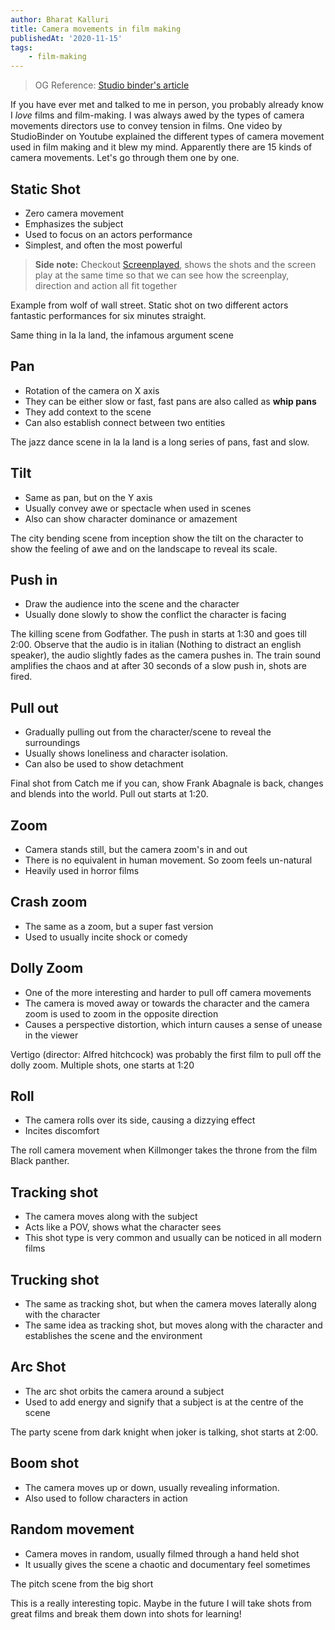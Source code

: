 ```yaml
---
author: Bharat Kalluri
title: Camera movements in film making
publishedAt: '2020-11-15'
tags:
    - film-making
---
```


> OG Reference: [Studio binder's article](https://www.studiobinder.com/blog/different-types-of-camera-movements-in-film/)

If you have ever met and talked to me in person, you probably already know I _love_ films and film-making. I was always awed by the types of
camera movements directors use to convey tension in films. One video by StudioBinder on Youtube explained the different types of camera movement
used in film making and it blew my mind. Apparently there are 15 kinds of camera movements. Let's go through them one by one.

## Static Shot

-   Zero camera movement
-   Emphasizes the subject
-   Used to focus on an actors performance
-   Simplest, and often the most powerful

> **Side note:** Checkout [Screenplayed](https://www.youtube.com/channel/UClIoUPKmfnTWxiNQVBszHBQ), shows the shots and the screen play at the same
> time so that we can see how the screenplay, direction and action all fit together

Example from wolf of wall street. Static shot on two different actors fantastic performances for six minutes straight.

<YoutubeEmbed youtubeID="w8kpxul_ysA" />

Same thing in la la land, the infamous argument scene

<YoutubeEmbed youtubeID="XFi8BAzeawA" />

## Pan

-   Rotation of the camera on X axis
-   They can be either slow or fast, fast pans are also called as **whip pans**
-   They add context to the scene
-   Can also establish connect between two entities

The jazz dance scene in la la land is a long series of pans, fast and slow.

<YoutubeEmbed youtubeID="AK7eV_r8f6I" />

## Tilt

-   Same as pan, but on the Y axis
-   Usually convey awe or spectacle when used in scenes
-   Also can show character dominance or amazement

The city bending scene from inception show the tilt on the character to show the feeling of awe and on the landscape to reveal its scale.

<YoutubeEmbed youtubeID="x9hBWnh_O6A" />

## Push in

-   Draw the audience into the scene and the character
-   Usually done slowly to show the conflict the character is facing

The killing scene from Godfather. The push in starts at 1:30 and goes till 2:00. Observe that the audio is in italian (Nothing to distract an english speaker),
the audio slightly fades as the camera pushes in. The train sound amplifies the chaos and at after 30 seconds of a slow push in, shots are fired.

<YoutubeEmbed youtubeID="ppjyB2MpxBU" />

## Pull out

-   Gradually pulling out from the character/scene to reveal the surroundings
-   Usually shows loneliness and character isolation.
-   Can also be used to show detachment

Final shot from Catch me if you can, show Frank Abagnale is back, changes and blends into the world. Pull out starts at 1:20.

<YoutubeEmbed youtubeID="ar0rK_NDErU" />

## Zoom

-   Camera stands still, but the camera zoom's in and out
-   There is no equivalent in human movement. So zoom feels un-natural
-   Heavily used in horror films

## Crash zoom

-   The same as a zoom, but a super fast version
-   Used to usually incite shock or comedy

## Dolly Zoom

-   One of the more interesting and harder to pull off camera movements
-   The camera is moved away or towards the character and the camera zoom is used to zoom in the opposite direction
-   Causes a perspective distortion, which inturn causes a sense of unease in the viewer

Vertigo (director: Alfred hitchcock) was probably the first film to pull off the dolly zoom. Multiple shots, one starts at 1:20

<YoutubeEmbed youtubeID="GjPCk494e5Q" />

## Roll

-   The camera rolls over its side, causing a dizzying effect
-   Incites discomfort

The roll camera movement when Killmonger takes the throne from the film Black panther.

<YoutubeEmbed youtubeID="Xt20A2L0Djw" />

## Tracking shot

-   The camera moves along with the subject
-   Acts like a POV, shows what the character sees
-   This shot type is very common and usually can be noticed in all modern films

## Trucking shot

-   The same as tracking shot, but when the camera moves laterally along with the character
-   The same idea as tracking shot, but moves along with the character and establishes the scene and the environment

## Arc Shot

-   The arc shot orbits the camera around a subject
-   Used to add energy and signify that a subject is at the centre of the scene

The party scene from dark knight when joker is talking, shot starts at 2:00.

<YoutubeEmbed youtubeID="u3nnNM5q0AI" />

## Boom shot

-   The camera moves up or down, usually revealing information.
-   Also used to follow characters in action

## Random movement

-   Camera moves in random, usually filmed through a hand held shot
-   It usually gives the scene a chaotic and documentary feel sometimes

The pitch scene from the big short

<YoutubeEmbed youtubeID="xbiDrzTd8fE" />

This is a really interesting topic. Maybe in the future I will take shots from great films and break them down into shots for learning!
